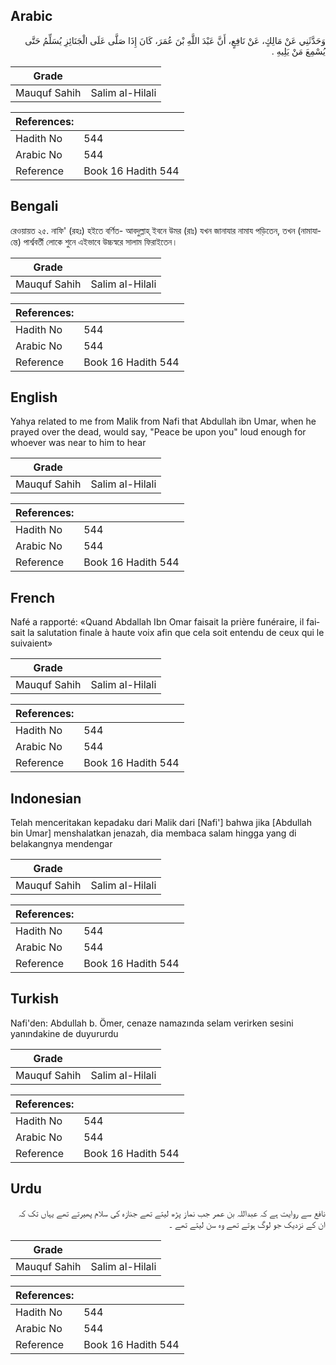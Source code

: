 ## Arabic


<div dir="rtl" lang="ar" style={{fontSize:'larger',backgroundColor:'#f8f9fa',padding:20}}>
وَحَدَّثَنِي عَنْ مَالِكٍ، عَنْ نَافِعٍ، أَنَّ عَبْدَ اللَّهِ بْنَ عُمَرَ، كَانَ إِذَا صَلَّى عَلَى الْجَنَائِزِ يُسَلِّمُ حَتَّى يُسْمِعَ مَنْ يَلِيهِ ‏.‏
</div>
<div style={{backgroundColor:'#f8f9fa',padding:20, marginBottom: 10}}><table> <thead> <tr> <th>Grade</th> <th></th> </tr> </thead> <tbody> <tr><td>Mauquf Sahih</td><td>Salim al-Hilali</td></tr></tbody></table><table> <thead> <tr> <th>References:</th> <th></th> </tr> </thead> <tbody><tr><td>Hadith No</td><td>544</td></tr><tr><td>Arabic No</td><td>544</td></tr><tr><td>Reference</td><td>Book 16 Hadith 544</td></tr></tbody></table></div>

## Bengali


<div dir="ltr" lang="bn" style={{fontSize:'larger',backgroundColor:'#f8f9fa',padding:20}}>
রেওয়ায়ত ২৫. নাফি' (রহঃ) হইতে বর্ণিত- আবদুল্লাহ্ ইবনে উমর (রাঃ) যখন জানাযার নামায পড়িতেন, তখন (নামাযান্তে) পার্শ্ববর্তী লোকে শুনে এইভাবে উচ্চস্বরে সালাম ফিরাইতেন।
</div>
<div style={{backgroundColor:'#f8f9fa',padding:20, marginBottom: 10}}><table> <thead> <tr> <th>Grade</th> <th></th> </tr> </thead> <tbody> <tr><td>Mauquf Sahih</td><td>Salim al-Hilali</td></tr></tbody></table><table> <thead> <tr> <th>References:</th> <th></th> </tr> </thead> <tbody><tr><td>Hadith No</td><td>544</td></tr><tr><td>Arabic No</td><td>544</td></tr><tr><td>Reference</td><td>Book 16 Hadith 544</td></tr></tbody></table></div>

## English


<div dir="ltr" lang="en" style={{fontSize:'larger',backgroundColor:'#f8f9fa',padding:20}}>
Yahya related to me from Malik from Nafi that Abdullah ibn Umar, when he prayed over the dead, would say, "Peace be upon you" loud enough for whoever was near to him to hear
</div>
<div style={{backgroundColor:'#f8f9fa',padding:20, marginBottom: 10}}><table> <thead> <tr> <th>Grade</th> <th></th> </tr> </thead> <tbody> <tr><td>Mauquf Sahih</td><td>Salim al-Hilali</td></tr></tbody></table><table> <thead> <tr> <th>References:</th> <th></th> </tr> </thead> <tbody><tr><td>Hadith No</td><td>544</td></tr><tr><td>Arabic No</td><td>544</td></tr><tr><td>Reference</td><td>Book 16 Hadith 544</td></tr></tbody></table></div>

## French


<div dir="ltr" lang="fr" style={{fontSize:'larger',backgroundColor:'#f8f9fa',padding:20}}>
Nafé a rapporté: «Quand Abdallah Ibn Omar faisait la prière funéraire, il faisait la salutation finale à haute voix afin que cela soit entendu de ceux qui le suivaient»
</div>
<div style={{backgroundColor:'#f8f9fa',padding:20, marginBottom: 10}}><table> <thead> <tr> <th>Grade</th> <th></th> </tr> </thead> <tbody> <tr><td>Mauquf Sahih</td><td>Salim al-Hilali</td></tr></tbody></table><table> <thead> <tr> <th>References:</th> <th></th> </tr> </thead> <tbody><tr><td>Hadith No</td><td>544</td></tr><tr><td>Arabic No</td><td>544</td></tr><tr><td>Reference</td><td>Book 16 Hadith 544</td></tr></tbody></table></div>

## Indonesian


<div dir="ltr" lang="id" style={{fontSize:'larger',backgroundColor:'#f8f9fa',padding:20}}>
Telah menceritakan kepadaku dari Malik dari [Nafi'] bahwa jika [Abdullah bin Umar] menshalatkan jenazah, dia membaca salam hingga yang di belakangnya mendengar
</div>
<div style={{backgroundColor:'#f8f9fa',padding:20, marginBottom: 10}}><table> <thead> <tr> <th>Grade</th> <th></th> </tr> </thead> <tbody> <tr><td>Mauquf Sahih</td><td>Salim al-Hilali</td></tr></tbody></table><table> <thead> <tr> <th>References:</th> <th></th> </tr> </thead> <tbody><tr><td>Hadith No</td><td>544</td></tr><tr><td>Arabic No</td><td>544</td></tr><tr><td>Reference</td><td>Book 16 Hadith 544</td></tr></tbody></table></div>

## Turkish


<div dir="ltr" lang="tr" style={{fontSize:'larger',backgroundColor:'#f8f9fa',padding:20}}>
Nafi'den: Abdullah b. Ömer, cenaze namazında selam verirken sesini yanındakine de duyururdu
</div>
<div style={{backgroundColor:'#f8f9fa',padding:20, marginBottom: 10}}><table> <thead> <tr> <th>Grade</th> <th></th> </tr> </thead> <tbody> <tr><td>Mauquf Sahih</td><td>Salim al-Hilali</td></tr></tbody></table><table> <thead> <tr> <th>References:</th> <th></th> </tr> </thead> <tbody><tr><td>Hadith No</td><td>544</td></tr><tr><td>Arabic No</td><td>544</td></tr><tr><td>Reference</td><td>Book 16 Hadith 544</td></tr></tbody></table></div>

## Urdu


<div dir="rtl" lang="ur" style={{fontSize:'larger',backgroundColor:'#f8f9fa',padding:20}}>
نافع سے روایت ہے کہ عبداللہ بن عمر جب نماز پڑھ لیتے تھے جنازہ کی سلام پھیرتے تھے یہاں تک کہ ان کے نزدیک جو لوگ ہوتے تھے وہ سن لیتے تھے ۔
</div>
<div style={{backgroundColor:'#f8f9fa',padding:20, marginBottom: 10}}><table> <thead> <tr> <th>Grade</th> <th></th> </tr> </thead> <tbody> <tr><td>Mauquf Sahih</td><td>Salim al-Hilali</td></tr></tbody></table><table> <thead> <tr> <th>References:</th> <th></th> </tr> </thead> <tbody><tr><td>Hadith No</td><td>544</td></tr><tr><td>Arabic No</td><td>544</td></tr><tr><td>Reference</td><td>Book 16 Hadith 544</td></tr></tbody></table></div>